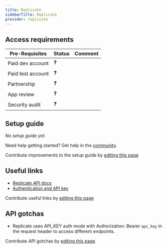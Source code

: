 ```yaml
---
title: Replicate
sidebarTitle: Replicate
provider: replicate
---
```




<Overview />
<PreBuiltTooling />
<PreBuiltUseCases />

## Access requirements
| Pre-Requisites | Status | Comment|
| - | - | - |
| Paid dev account | ❓ |  |
| Paid test account | ❓ |  |
| Partnership | ❓ | |
| App review | ❓ |  |
| Security audit | ❓ | |


## Setup guide

_No setup guide yet._

<Tip>Need help getting started? Get help in the [community](https://nango.dev/slack).</Tip>

<Note>Contribute improvements to the setup guide by [editing this page](https://github.com/nangohq/nango/tree/master/docs-v2/integrations/all/replicate.mdx)</Note>


## Useful links

-   [Replicate API docs](https://replicate.com/docs/reference/)
-   [Authentication and API key](https://replicate.com/docs/reference/http#authentication)

<Note>Contribute useful links by [editing this page](https://github.com/nangohq/nango/tree/master/docs-v2/integrations/all/replicate.mdx)</Note>

## API gotchas

- Replicate uses API_KEY auth mode with Authorization: Bearer `api_key` in the request header to access different endpoints.

<Note>Contribute API gotchas by [editing this page](https://github.com/nangohq/nango/tree/master/docs-v2/integrations/all/replicate.mdx)</Note>